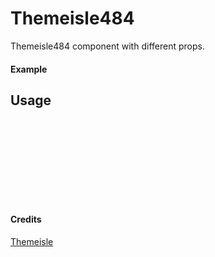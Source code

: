
<Meta of={Themeisle484} title="Themeisle/Themeisle484" />

# Themeisle484

Themeisle484 component with different props.

#### Example

<Canvas of={Themeisle484.Primary} />

## Usage

```ts
import { Themeisle484 } from "yadl-ui";

const Example = () => {
  return (
      <Themeisle484 />
  );
};

export default Example;
```

#### Credits
[Themeisle](https://themeisle.com/illustrations)
